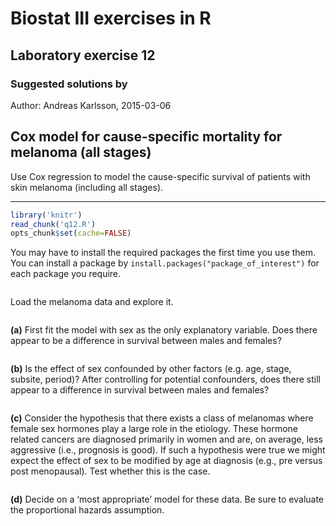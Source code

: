Biostat III exercises in R
===========
Laboratory exercise 12
-----------

### Suggested solutions by
Author: Andreas Karlsson, 2015-03-06


## Cox model for cause-specific mortality for melanoma (all stages)


Use Cox regression to model the cause-specific survival of patients with skin melanoma (including all stages).

-----------


```r
library('knitr')	
read_chunk('q12.R')
opts_chunk$set(cache=FALSE)
```

You may have to install the required packages the first time you use them. You can install a package by `install.packages("package_of_interest")` for each package you require.

```r
```
Load the melanoma data and explore it.

```r
```

**(a)** First fit the model with sex as the only explanatory variable. Does there appear to be a difference in survival between males and females?


```r
```

**(b)** Is the effect of sex confounded by other factors (e.g. age, stage, subsite, period)? After controlling for potential confounders, does there still appear to a difference in survival between males and females?

```r
```

**(c)** Consider the hypothesis that there exists a class of melanomas where female sex hormones play a large role in the etiology. These hormone related cancers are diagnosed primarily in women and are, on average, less aggressive (i.e., prognosis is good). If such a hypothesis were true we might expect the effect of sex to be modified by age
at diagnosis (e.g., pre versus post menopausal). Test whether this is the case.

```r
```

**(d)** Decide on a ‘most appropriate’ model for these data. Be sure to evaluate the proportional hazards assumption.


```r
```
